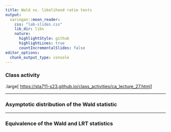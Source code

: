 ```yaml
---
title: Wald vs. likelihood ratio tests
output:
  xaringan::moon_reader:
    css: "lab-slides.css"
    lib_dir: libs
    nature:
      highlightStyle: github
      highlightLines: true
      countIncrementalSlides: false
editor_options: 
  chunk_output_type: console
---
```


### Class activity

.large[
[https://sta711-s23.github.io/class_activities/ca_lecture_27.html](https://sta711-s23.github.io/class_activities/ca_lecture_27.html)
]

---

### Asymptotic distribution of the Wald statistic

---

### Equivalence of the Wald and LRT statistics


